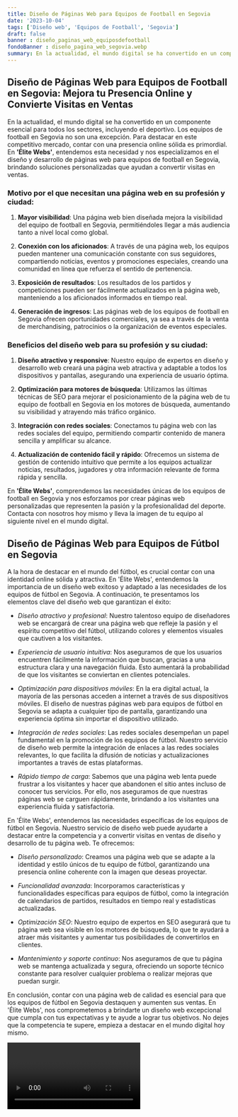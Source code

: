 ```yaml
---
title: Diseño de Páginas Web para Equipos de Football en Segovia
date: '2023-10-04'
tags: ['Diseño web', 'Equipos de Football', 'Segovia']
draft: false
banner : diseño_paginas_web_equiposdefootball
fondoBanner : diseño_pagina_web_segovia.webp
summary: En la actualidad, el mundo digital se ha convertido en un componente esencial para todos los sectores, incluyendo el deportivo. Los equipos de football en Segovia no son una excepción. Para destacar en este competitivo mercado, contar con una presencia online sólida es primordial. En 'Élite Webs', entendemos esta necesidad y nos especializamos en el diseño y desarrollo de páginas web para equipos de football en Segovia, brindando soluciones personalizadas que ayudan a convertir visitas en ventas.
---
```


## Diseño de Páginas Web para Equipos de Football en Segovia: Mejora tu Presencia Online y Convierte Visitas en Ventas

En la actualidad, el mundo digital se ha convertido en un componente esencial para todos los sectores, incluyendo el deportivo. Los equipos de football en Segovia no son una excepción. Para destacar en este competitivo mercado, contar con una presencia online sólida es primordial. En **'Élite Webs'**, entendemos esta necesidad y nos especializamos en el diseño y desarrollo de páginas web para equipos de football en Segovia, brindando soluciones personalizadas que ayudan a convertir visitas en ventas.

### Motivo por el que necesitan una página web en su profesión y ciudad:

1. **Mayor visibilidad**: Una página web bien diseñada mejora la visibilidad del equipo de football en Segovia, permitiéndoles llegar a más audiencia tanto a nivel local como global.

2. **Conexión con los aficionados**: A través de una página web, los equipos pueden mantener una comunicación constante con sus seguidores, compartiendo noticias, eventos y promociones especiales, creando una comunidad en línea que refuerza el sentido de pertenencia.

3. **Exposición de resultados**: Los resultados de los partidos y competiciones pueden ser fácilmente actualizados en la página web, manteniendo a los aficionados informados en tiempo real.

4. **Generación de ingresos**: Las páginas web de los equipos de football en Segovia ofrecen oportunidades comerciales, ya sea a través de la venta de merchandising, patrocinios o la organización de eventos especiales.

### Beneficios del diseño web para su profesión y su ciudad:

1. **Diseño atractivo y responsive**: Nuestro equipo de expertos en diseño y desarrollo web creará una página web atractiva y adaptable a todos los dispositivos y pantallas, asegurando una experiencia de usuario óptima.

2. **Optimización para motores de búsqueda**: Utilizamos las últimas técnicas de SEO para mejorar el posicionamiento de la página web de tu equipo de football en Segovia en los motores de búsqueda, aumentando su visibilidad y atrayendo más tráfico orgánico.

3. **Integración con redes sociales**: Conectamos tu página web con las redes sociales del equipo, permitiendo compartir contenido de manera sencilla y amplificar su alcance.

4. **Actualización de contenido fácil y rápido**: Ofrecemos un sistema de gestión de contenido intuitivo que permite a los equipos actualizar noticias, resultados, jugadores y otra información relevante de forma rápida y sencilla.

En **'Élite Webs'**, comprendemos las necesidades únicas de los equipos de football en Segovia y nos esforzamos por crear páginas web personalizadas que representen la pasión y la profesionalidad del deporte. Contacta con nosotros hoy mismo y lleva la imagen de tu equipo al siguiente nivel en el mundo digital.

<GifSeo />

<Cta />

## Diseño de Páginas Web para Equipos de Fútbol en Segovia

A la hora de destacar en el mundo del fútbol, es crucial contar con una identidad online sólida y atractiva. En 'Élite Webs', entendemos la importancia de un diseño web exitoso y adaptado a las necesidades de los equipos de fútbol en Segovia. A continuación, te presentamos los elementos clave del diseño web que garantizan el éxito:

- *Diseño atractivo y profesional*: Nuestro talentoso equipo de diseñadores web se encargará de crear una página web que refleje la pasión y el espíritu competitivo del fútbol, utilizando colores y elementos visuales que cautiven a los visitantes.

- *Experiencia de usuario intuitiva*: Nos aseguramos de que los usuarios encuentren fácilmente la información que buscan, gracias a una estructura clara y una navegación fluida. Esto aumentará la probabilidad de que los visitantes se conviertan en clientes potenciales.

- *Optimización para dispositivos móviles*: En la era digital actual, la mayoría de las personas acceden a internet a través de sus dispositivos móviles. El diseño de nuestras páginas web para equipos de fútbol en Segovia se adapta a cualquier tipo de pantalla, garantizando una experiencia óptima sin importar el dispositivo utilizado.

- *Integración de redes sociales*: Las redes sociales desempeñan un papel fundamental en la promoción de los equipos de fútbol. Nuestro servicio de diseño web permite la integración de enlaces a las redes sociales relevantes, lo que facilita la difusión de noticias y actualizaciones importantes a través de estas plataformas.

- *Rápido tiempo de carga*: Sabemos que una página web lenta puede frustrar a los visitantes y hacer que abandonen el sitio antes incluso de conocer tus servicios. Por ello, nos aseguramos de que nuestras páginas web se carguen rápidamente, brindando a los visitantes una experiencia fluida y satisfactoria.

En 'Élite Webs', entendemos las necesidades específicas de los equipos de fútbol en Segovia. Nuestro servicio de diseño web puede ayudarte a destacar entre la competencia y a convertir visitas en ventas de diseño y desarrollo de tu página web. Te ofrecemos:

- *Diseño personalizado*: Creamos una página web que se adapte a la identidad y estilo únicos de tu equipo de fútbol, garantizando una presencia online coherente con la imagen que deseas proyectar.

- *Funcionalidad avanzada*: Incorporamos características y funcionalidades específicas para equipos de fútbol, como la integración de calendarios de partidos, resultados en tiempo real y estadísticas actualizadas.

- *Optimización SEO*: Nuestro equipo de expertos en SEO asegurará que tu página web sea visible en los motores de búsqueda, lo que te ayudará a atraer más visitantes y aumentar tus posibilidades de convertirlos en clientes.

- *Mantenimiento y soporte continuo*: Nos aseguramos de que tu página web se mantenga actualizada y segura, ofreciendo un soporte técnico constante para resolver cualquier problema o realizar mejoras que puedan surgir.

En conclusión, contar con una página web de calidad es esencial para que los equipos de fútbol en Segovia destaquen y aumenten sus ventas. En 'Élite Webs', nos comprometemos a brindarte un diseño web excepcional que cumpla con tus expectativas y te ayude a lograr tus objetivos. No dejes que la competencia te supere, empieza a destacar en el mundo digital hoy mismo.

<Video />

<CtaBot job='Equipos de Football' city='Segovia'/>

<Gmaps query='Segovia+españa+maps' />